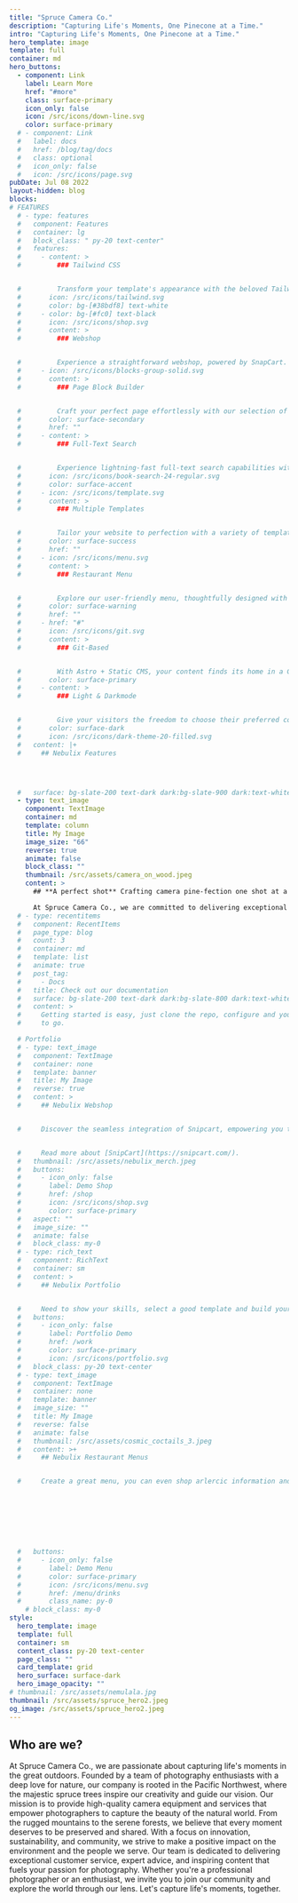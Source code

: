 ```yaml
---
title: "Spruce Camera Co."
description: "Capturing Life's Moments, One Pinecone at a Time."
intro: "Capturing Life's Moments, One Pinecone at a Time."
hero_template: image
template: full
container: md
hero_buttons:
  - component: Link
    label: Learn More
    href: "#more"
    class: surface-primary
    icon_only: false
    icon: /src/icons/down-line.svg
    color: surface-primary
  # - component: Link
  #   label: docs
  #   href: /blog/tag/docs
  #   class: optional
  #   icon_only: false
  #   icon: /src/icons/page.svg
pubDate: Jul 08 2022
layout-hidden: blog
blocks:
# FEATURES
  # - type: features
  #   component: Features
  #   container: lg
  #   block_class: " py-20 text-center"
  #   features:
  #     - content: >
  #         ### Tailwind CSS


  #         Transform your template's appearance with the beloved Tailwind CSS framework. Easily customize your design, bringing your unique vision to life.
  #       icon: /src/icons/tailwind.svg
  #       color: bg-[#38bdf8] text-white
  #     - color: bg-[#fc0] text-black
  #       icon: /src/icons/shop.svg
  #       content: >
  #         ### Webshop


  #         Experience a straightforward webshop, powered by SnapCart. It seamlessly handles product variations and even accommodates digital products.
  #     - icon: /src/icons/blocks-group-solid.svg
  #       content: >
  #         ### Page Block Builder


  #         Craft your perfect page effortlessly with our selection of versatile blocks. Customize and extend your page exactly the way you want it.
  #       color: surface-secondary
  #       href: ""
  #     - content: >
  #         ### Full-Text Search


  #         Experience lightning-fast full-text search capabilities with Pagefind. Our integrated search engine seamlessly enhances your site's user experience.
  #       icon: /src/icons/book-search-24-regular.svg
  #       color: surface-accent
  #     - icon: /src/icons/template.svg
  #       content: >
  #         ### Multiple Templates


  #         Tailor your website to perfection with a variety of templates for pages, blogs, shops, portfolios, and menus. Craft each page precisely as you envision.
  #       color: surface-success
  #       href: ""
  #     - icon: /src/icons/menu.svg
  #       content: >
  #         ### Restaurant Menu


  #         Explore our user-friendly menu, thoughtfully designed with clear labels and detailed information about allergens for your dining peace of mind.
  #       color: surface-warning
  #       href: ""
  #     - href: "#"
  #       icon: /src/icons/git.svg
  #       content: >
  #         ### Git-Based


  #         With Astro + Static CMS, your content finds its home in a Git repository, ensuring efficient content management and collaboration.
  #       color: surface-primary
  #     - content: >
  #         ### Light & Darkmode


  #         Give your visitors the freedom to choose their preferred color scheme, ensuring a personalized browsing experience.
  #       color: surface-dark
  #       icon: /src/icons/dark-theme-20-filled.svg
  #   content: |+
  #     ## Nebulix Features




  #   surface: bg-slate-200 text-dark dark:bg-slate-900 dark:text-white
  - type: text_image
    component: TextImage
    container: md
    template: column
    title: My Image
    image_size: "66"
    reverse: true
    animate: false
    block_class: ""
    thumbnail: /src/assets/camera_on_wood.jpeg
    content: >
      ## **A perfect shot** Crafting camera pine-fection one shot at a time

      At Spruce Camera Co., we are committed to delivering exceptional camera quality that exceeds the expectations of even the most discerning photographers. Our cameras are crafted with precision and attention to detail, featuring cutting-edge technology and innovative designs that ensure unparalleled image quality, durability, and reliability.
  # - type: recentitems
  #   component: RecentItems
  #   page_type: blog
  #   count: 3
  #   container: md
  #   template: list
  #   animate: true
  #   post_tag:
  #     - Docs
  #   title: Check out our documentation
  #   surface: bg-slate-200 text-dark dark:bg-slate-800 dark:text-white
  #   content: >
  #     Getting started is easy, just clone the repo, configure and you are ready
  #     to go.

  # Portfolio
  # - type: text_image
  #   component: TextImage
  #   container: none
  #   template: banner
  #   title: My Image
  #   reverse: true
  #   content: >
  #     ## Nebulix Webshop


  #     Discover the seamless integration of Snipcart, empowering you to efficiently oversee your store directly within a Static CMS. Whether your offerings include digital products or physical goods, Snipcart boasts a wealth of exceptional features, making it an ideal choice for the majority of small webshops. 


  #     Read more about [SnipCart](https://snipcart.com/).
  #   thumbnail: /src/assets/nebulix_merch.jpeg
  #   buttons:
  #     - icon_only: false
  #       label: Demo Shop
  #       href: /shop
  #       icon: /src/icons/shop.svg
  #       color: surface-primary
  #   aspect: ""
  #   image_size: ""
  #   animate: false
  #   block_class: my-0
  # - type: rich_text
  #   component: RichText
  #   container: sm
  #   content: >
  #     ## Nebulix Portfolio


  #     Need to show your skills, select a good template and build your portfolio with nebulix.
  #   buttons:
  #     - icon_only: false
  #       label: Portfolio Demo
  #       href: /work
  #       color: surface-primary
  #       icon: /src/icons/portfolio.svg
  #   block_class: py-20 text-center
  # - type: text_image
  #   component: TextImage
  #   container: none
  #   template: banner
  #   image_size: ""
  #   title: My Image
  #   reverse: false
  #   animate: false
  #   thumbnail: /src/assets/cosmic_coctails_3.jpeg
  #   content: >+
  #     ## Nebulix Restaurant Menus


  #     Create a great menu, you can even shop arlercic information and labels. All menu's are mobile friendly and fast!








  #   buttons:
  #     - icon_only: false
  #       label: Demo Menu
  #       color: surface-primary
  #       icon: /src/icons/menu.svg
  #       href: /menu/drinks
  #       class_name: py-0
    # block_class: my-0
style:
  hero_template: image
  template: full
  container: sm
  content_class: py-20 text-center
  page_class: ""
  card_template: grid
  hero_surface: surface-dark
  hero_image_opacity: ""
# thumbnail: /src/assets/nemulala.jpg
thumbnail: /src/assets/spruce_hero2.jpeg
og_image: /src/assets/spruce_hero2.jpeg
---
```


## Who are we?

At Spruce Camera Co., we are passionate about capturing life's moments in the great outdoors. Founded by a team of photography enthusiasts with a deep love for nature, our company is rooted in the Pacific Northwest, where the majestic spruce trees inspire our creativity and guide our vision.
Our mission is to provide high-quality camera equipment and services that empower photographers to capture the beauty of the natural world. From the rugged mountains to the serene forests, we believe that every moment deserves to be preserved and shared.
With a focus on innovation, sustainability, and community, we strive to make a positive impact on the environment and the people we serve. Our team is dedicated to delivering exceptional customer service, expert advice, and inspiring content that fuels your passion for photography.
Whether you're a professional photographer or an enthusiast, we invite you to join our community and explore the world through our lens. Let's capture life's moments, together.